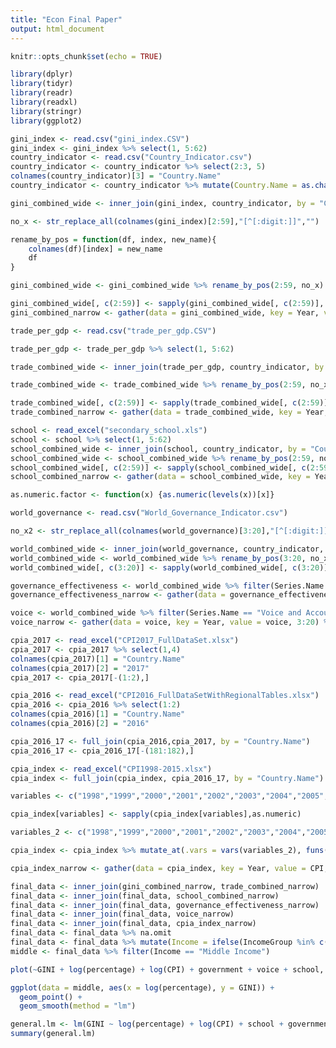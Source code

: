 ```yaml
---
title: "Econ Final Paper"
output: html_document
---
```


```r
knitr::opts_chunk$set(echo = TRUE)
```

```r
library(dplyr)
library(tidyr)
library(readr)
library(readxl)
library(stringr)
library(ggplot2)
```

```r
gini_index <- read.csv("gini_index.CSV")
gini_index <- gini_index %>% select(1, 5:62)
country_indicator <- read.csv("Country_Indicator.csv")
country_indicator <- country_indicator %>% select(2:3, 5)
colnames(country_indicator)[3] = "Country.Name"
country_indicator <- country_indicator %>% mutate(Country.Name = as.character(Country.Name))

gini_combined_wide <- inner_join(gini_index, country_indicator, by = "Country.Name")

no_x <- str_replace_all(colnames(gini_index)[2:59],"[^[:digit:]]","")

rename_by_pos = function(df, index, new_name){ 
    colnames(df)[index] = new_name 
    df 
}

gini_combined_wide <- gini_combined_wide %>% rename_by_pos(2:59, no_x)

gini_combined_wide[, c(2:59)] <- sapply(gini_combined_wide[, c(2:59)], as.numeric)
gini_combined_narrow <- gather(data = gini_combined_wide, key = Year, value = GINI, 2:59)
```

```r
trade_per_gdp <- read.csv("trade_per_gdp.CSV")

trade_per_gdp <- trade_per_gdp %>% select(1, 5:62)

trade_combined_wide <- inner_join(trade_per_gdp, country_indicator, by = "Country.Name")

trade_combined_wide <- trade_combined_wide %>% rename_by_pos(2:59, no_x)

trade_combined_wide[, c(2:59)] <- sapply(trade_combined_wide[, c(2:59)], as.numeric)
trade_combined_narrow <- gather(data = trade_combined_wide, key = Year, value = percentage, 2:59)
```

```r
school <- read_excel("secondary_school.xls")
school <- school %>% select(1, 5:62)
school_combined_wide <- inner_join(school, country_indicator, by = "Country.Name")
school_combined_wide <- school_combined_wide %>% rename_by_pos(2:59, no_x)
school_combined_wide[, c(2:59)] <- sapply(school_combined_wide[, c(2:59)], as.numeric)
school_combined_narrow <- gather(data = school_combined_wide, key = Year, value = school, 2:59)
```

```r
as.numeric.factor <- function(x) {as.numeric(levels(x))[x]}

world_governance <- read.csv("World_Governance_Indicator.csv")

no_x2 <- str_replace_all(colnames(world_governance)[3:20],"[^[:digit:]]","")

world_combined_wide <- inner_join(world_governance, country_indicator, by = "Country.Name")
world_combined_wide <- world_combined_wide %>% rename_by_pos(3:20, no_x2)
world_combined_wide[, c(3:20)] <- sapply(world_combined_wide[, c(3:20)], as.numeric.factor)

governance_effectiveness <- world_combined_wide %>% filter(Series.Name == "Government Effectiveness: Estimate")
governance_effectiveness_narrow <- gather(data = governance_effectiveness, key = Year, value = government, 3:20) %>% select(-Series.Name)

voice <- world_combined_wide %>% filter(Series.Name == "Voice and Accountability: Estimate")
voice_narrow <- gather(data = voice, key = Year, value = voice, 3:20) %>% select(-Series.Name)
```

```r
cpia_2017 <- read_excel("CPI2017_FullDataSet.xlsx")
cpia_2017 <- cpia_2017 %>% select(1,4)
colnames(cpia_2017)[1] = "Country.Name"
colnames(cpia_2017)[2] = "2017"
cpia_2017 <- cpia_2017[-(1:2),]

cpia_2016 <- read_excel("CPI2016_FullDataSetWithRegionalTables.xlsx")
cpia_2016 <- cpia_2016 %>% select(1:2)
colnames(cpia_2016)[1] = "Country.Name"
colnames(cpia_2016)[2] = "2016"

cpia_2016_17 <- full_join(cpia_2016,cpia_2017, by = "Country.Name")
cpia_2016_17 <- cpia_2016_17[-(181:182),]

cpia_index <- read_excel("CPI1998-2015.xlsx")
cpia_index <- full_join(cpia_index, cpia_2016_17, by = "Country.Name")

variables <- c("1998","1999","2000","2001","2002","2003","2004","2005","2006","2007","2008","2009","2010","2011","2012","2013","2014","2015","2016","2017")

cpia_index[variables] <- sapply(cpia_index[variables],as.numeric)

variables_2 <- c("1998","1999","2000","2001","2002","2003","2004","2005","2006","2007","2008","2009","2010","2011")

cpia_index <- cpia_index %>% mutate_at(.vars = vars(variables_2), funs(.*10))

cpia_index_narrow <- gather(data = cpia_index, key = Year, value = CPI, 2:21)
```

```r
final_data <- inner_join(gini_combined_narrow, trade_combined_narrow)
final_data <- inner_join(final_data, school_combined_narrow)
final_data <- inner_join(final_data, governance_effectiveness_narrow)
final_data <- inner_join(final_data, voice_narrow)
final_data <- inner_join(final_data, cpia_index_narrow)
final_data <- final_data %>% na.omit
final_data <- final_data %>% mutate(Income = ifelse(IncomeGroup %in% c("Upper middle income","Lower middle income"), "Middle Income", ifelse(IncomeGroup == "High income","High Income", "Low Income")))
middle <- final_data %>% filter(Income == "Middle Income")
```

```r
plot(~GINI + log(percentage) + log(CPI) + government + voice + school, data = middle)
```

```r
ggplot(data = middle, aes(x = log(percentage), y = GINI)) +
  geom_point() +
  geom_smooth(method = "lm")
```

```r
general.lm <- lm(GINI ~ log(percentage) + log(CPI) + school + government + voice, data = middle)
summary(general.lm)
```
